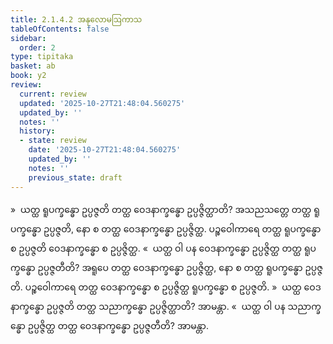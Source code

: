 ```yaml
---
title: 2.1.4.2 အနုလောမဩကာသ
tableOfContents: false
sidebar:
  order: 2
type: tipitaka
basket: ab
book: y2
review:
  current: review
  updated: '2025-10-27T21:48:04.560275'
  updated_by: ''
  notes: ''
  history:
  - state: review
    date: '2025-10-27T21:48:04.560275'
    updated_by: ''
    notes: ''
    previous_state: draft
---
```



<ReviewStatus review={frontmatter.review} showDetails={true} />

<HypothesisAnnotation frontmatter={frontmatter} />

<DynamicBreadcrumb />

<Division number="70" book="y2" e="ch" v="33" p="36">

<Paragraph number="556" book="y2">
»  ယတ္ထ ရူပက္ခန္ဓော ဥပ္ပဇ္ဇတိ တတ္ထ ဝေဒနာက္ခန္ဓော ဥပ္ပဇ္ဇိတ္ထာတိ?
</Paragraph>

<Paragraph number="557" book="y2">
အသညသတ္တေ တတ္ထ ရူပက္ခန္ဓော ဥပ္ပဇ္ဇတိ, နော စ တတ္ထ ဝေဒနာက္ခန္ဓော ဥပ္ပဇ္ဇိတ္ထ. ပဉ္စဝေါကာရေ တတ္ထ ရူပက္ခန္ဓော စ ဥပ္ပဇ္ဇတိ ဝေဒနာက္ခန္ဓော စ ဥပ္ပဇ္ဇိတ္ထ.
</Paragraph>

<Paragraph number="558" book="y2">
«  ယတ္ထ ဝါ ပန ဝေဒနာက္ခန္ဓော ဥပ္ပဇ္ဇိတ္ထ တတ္ထ ရူပက္ခန္ဓော ဥပ္ပဇ္ဇတီတိ?
</Paragraph>

<Paragraph number="559" book="y2">
အရူပေ တတ္ထ ဝေဒနာက္ခန္ဓော ဥပ္ပဇ္ဇိတ္ထ, နော စ တတ္ထ ရူပက္ခန္ဓော ဥပ္ပဇ္ဇတိ. ပဉ္စဝေါကာရေ တတ္ထ ဝေဒနာက္ခန္ဓော စ ဥပ္ပဇ္ဇိတ္ထ ရူပက္ခန္ဓော စ ဥပ္ပဇ္ဇတိ.
</Paragraph>

</Division>
<Division number="71" book="y2" e="ch" v="33" p="36">

<Paragraph number="560" book="y2">
»  ယတ္ထ ဝေဒနာက္ခန္ဓော ဥပ္ပဇ္ဇတိ တတ္ထ သညာက္ခန္ဓော ဥပ္ပဇ္ဇိတ္ထာတိ? အာမန္တာ.
</Paragraph>

<Paragraph number="561" book="y2">
«  ယတ္ထ ဝါ ပန သညာက္ခန္ဓော ဥပ္ပဇ္ဇိတ္ထ တတ္ထ ဝေဒနာက္ခန္ဓော ဥပ္ပဇ္ဇတီတိ? အာမန္တာ.
</Paragraph>
</Division>